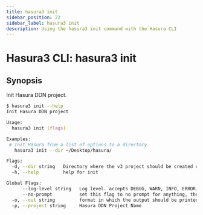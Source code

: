 ```yaml
---
title: hasura3 init
sidebar_position: 22
sidebar_label: hasura3 init
description: Using the hasura3 init command with the Hasura CLI
---
```


# Hasura3 CLI: hasura3 init 

## Synopsis
Init Hasura DDN project.

```bash
$ hasura3 init --help
Init Hasura DDN project

Usage:
  hasura3 init [flags]

Examples:
 # Init Hasura from a list of options to a directory
   hasura3 init --dir ~/Desktop/hasura/

Flags:
  -d, --dir string   Directory where the v3 project should be created or cloned (required)
  -h, --help         help for init

Global Flags:
      --log-level string   Log level. accepts DEBUG, WARN, INFO, ERROR, FATAL (default "INFO")
      --no-prompt          set this flag to no prompt for anything, the command fails if any input is missing
  -o, --out string         format in which the output should be printed, accepts table, json and yaml (default "table")
  -p, --project string     Hasura DDN Project Name
```

